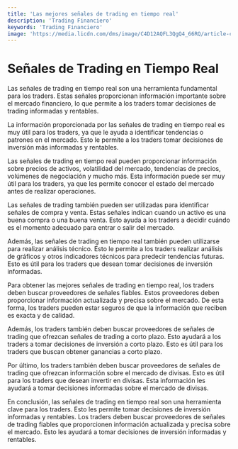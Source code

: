 ```yaml
---
title: 'Las mejores señales de trading en tiempo real'
description: 'Trading Financiero'
keywords: 'Trading Financiero'
image: 'https://media.licdn.com/dms/image/C4D12AQFL3QgQ4_66RQ/article-cover_image-shrink_720_1280/0/1590700172373?e=2147483647&v=beta&t=e6nhQ8n6csKmTliuftKe9jLQvtC2wTrOeQp1gkDI_xs'
---
```




# Señales de Trading en Tiempo Real 

Las señales de trading en tiempo real son una herramienta fundamental para los traders. Estas señales proporcionan información importante sobre el mercado financiero, lo que permite a los traders tomar decisiones de trading informadas y rentables.

La información proporcionada por las señales de trading en tiempo real es muy útil para los traders, ya que le ayuda a identificar tendencias o patrones en el mercado. Esto le permite a los traders tomar decisiones de inversión más informadas y rentables. 

Las señales de trading en tiempo real pueden proporcionar información sobre precios de activos, volatilidad del mercado, tendencias de precios, volúmenes de negociación y mucho más. Esta información puede ser muy útil para los traders, ya que les permite conocer el estado del mercado antes de realizar operaciones. 

<ImageAdd source="https://globalfintechseries.com/wp-content/uploads/2021/10/Signal-Stream-Posed-to-Pioneer-Trading-Signals-Best-Practice.jpg"/>

Las señales de trading también pueden ser utilizadas para identificar señales de compra y venta. Estas señales indican cuando un activo es una buena compra o una buena venta. Esto ayuda a los traders a decidir cuándo es el momento adecuado para entrar o salir del mercado.

Además, las señales de trading en tiempo real también pueden utilizarse para realizar análisis técnico. Esto le permite a los traders realizar análisis de gráficos y otros indicadores técnicos para predecir tendencias futuras. Esto es útil para los traders que desean tomar decisiones de inversión informadas. 

<ImageAdd source="https://www.itnewsafrica.com/wp-content/uploads/2021/04/Forex-Trading-App.png"/>

Para obtener las mejores señales de trading en tiempo real, los traders deben buscar proveedores de señales fiables. Estos proveedores deben proporcionar información actualizada y precisa sobre el mercado. De esta forma, los traders pueden estar seguros de que la información que reciben es exacta y de calidad.

Además, los traders también deben buscar proveedores de señales de trading que ofrezcan señales de trading a corto plazo. Esto ayudará a los traders a tomar decisiones de inversión a corto plazo. Esto es útil para los traders que buscan obtener ganancias a corto plazo.

<ImageAdd source="https://m.media-amazon.com/images/I/61CN1-OsDeL._AC_UF700,800_QL80_.jpg"/>

Por último, los traders también deben buscar proveedores de señales de trading que ofrezcan información sobre el mercado de divisas. Esto es útil para los traders que desean invertir en divisas. Esta información les ayudará a tomar decisiones informadas sobre el mercado de divisas. 

En conclusión, las señales de trading en tiempo real son una herramienta clave para los traders. Esto les permite tomar decisiones de inversión informadas y rentables. Los traders deben buscar proveedores de señales de trading fiables que proporcionen información actualizada y precisa sobre el mercado. Esto les ayudará a tomar decisiones de inversión informadas y rentables.